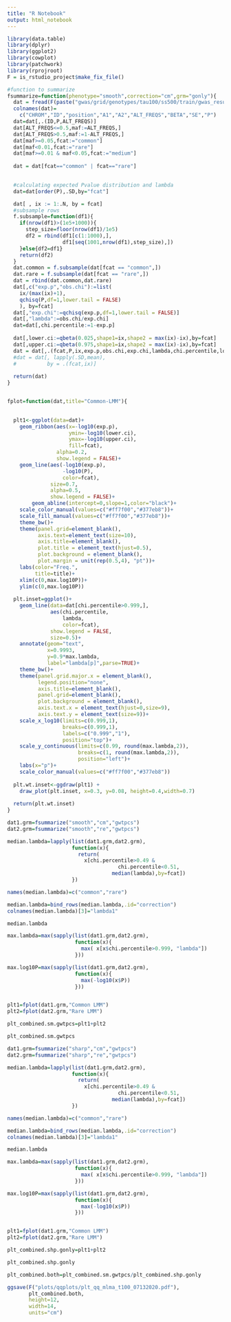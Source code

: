 ```yaml
---
title: "R Notebook"
output: html_notebook
---
```


```r
library(data.table)
library(dplyr)
library(ggplot2)
library(cowplot)
library(patchwork)
library(rprojroot)
F = is_rstudio_project$make_fix_file() 
```


```r

#function to summarize
fsummarize=function(phenotype="smooth",correction="cm",grm="gonly"){
  dat = fread(F(paste("gwas/grid/genotypes/tau100/ss500/train/gwas_results/mlma/gridt100.",phenotype,".",correction,".all.",grm,".mlma.gz",sep="")))
  colnames(dat)=
    c("CHROM","ID","position","A1","A2","ALT_FREQS","BETA","SE","P")
  dat=dat[,.(ID,P,ALT_FREQS)]
  dat[ALT_FREQS<=0.5,maf:=ALT_FREQS,]
  dat[ALT_FREQS>0.5,maf:=1-ALT_FREQS,]
  dat[maf>=0.05,fcat:="common"]
  dat[maf<0.01,fcat:="rare"]
  dat[maf>=0.01 & maf<0.05,fcat:="medium"]
  
  dat = dat[fcat=="common" | fcat=="rare"]

  
  #calculating expected Pvalue distribution and lambda
  dat=dat[order(P),.SD,by="fcat"]

  dat[ , ix := 1:.N, by = fcat]
  #subsample rows
  f.subsample=function(df1){
    if(nrow(df1)>(1e5+1000)){
      step_size=floor(nrow(df1)/1e5)
      df2 = rbind(df1[c(1:1000),],
                  df1[seq(1001,nrow(df1),step_size),])
    }else{df2=df1}
    return(df2)
  }
  dat.common = f.subsample(dat[fcat == "common",])
  dat.rare = f.subsample(dat[fcat == "rare",])
  dat = rbind(dat.common,dat.rare)
  dat[,c("exp.p","obs.chi"):=list(
    ix/(max(ix)+1), 
    qchisq(P,df=1,lower.tail = FALSE)
    ), by=fcat]
  dat[,"exp.chi":=qchisq(exp.p,df=1,lower.tail = FALSE)]
  dat[,"lambda":=obs.chi/exp.chi]
  dat=dat[,chi.percentile:=1-exp.p]
  
  dat[,lower.ci:=qbeta(0.025,shape1=ix,shape2 = max(ix)-ix),by=fcat]
  dat[,upper.ci:=qbeta(0.975,shape1=ix,shape2 = max(ix)-ix),by=fcat]
  dat = dat[,.(fcat,P,ix,exp.p,obs.chi,exp.chi,lambda,chi.percentile,lower.ci,upper.ci)]
  #dat = dat[, lapply(.SD,mean), 
  #          by = .(fcat,ix)]
  
  return(dat)
}


fplot=function(dat,title="Common-LMM"){
  

  plt1<-ggplot(data=dat)+
    geom_ribbon(aes(x=-log10(exp.p),
                    ymin=-log10(lower.ci),
                    ymax=-log10(upper.ci),
                    fill=fcat),
                alpha=0.2,
                show.legend = FALSE)+
    geom_line(aes(-log10(exp.p),
                  -log10(P),
                  color=fcat),
              size=0.7,
              alpha=0.5,
              show.legend = FALSE)+
        geom_abline(intercept=0,slope=1,color="black")+
    scale_color_manual(values=c("#ff7f00","#377eb8"))+
    scale_fill_manual(values=c("#ff7f00","#377eb8"))+
    theme_bw()+
    theme(panel.grid=element_blank(),
          axis.text=element_text(size=10),
          axis.title=element_blank(),
          plot.title = element_text(hjust=0.5),
          plot.background = element_blank(),
          plot.margin = unit(rep(0.5,4), "pt"))+
    labs(color="Freq.",
         title=title)+
    xlim(c(0,max.log10P))+
    ylim(c(0,max.log10P))
  
  plt.inset=ggplot()+
    geom_line(data=dat[chi.percentile>0.999,],
              aes(chi.percentile,
                  lambda,
                  color=fcat),
              show.legend = FALSE,
              size=0.5)+
    annotate(geom="text",
             x=0.9993,
             y=0.9*max.lambda,
             label="lambda[p]",parse=TRUE)+
    theme_bw()+
    theme(panel.grid.major.x = element_blank(),
          legend.position="none",
          axis.title=element_blank(),
          panel.grid=element_blank(),
          plot.background = element_blank(),
          axis.text.x = element_text(hjust=0,size=9),
          axis.text.y = element_text(size=9))+
    scale_x_log10(limits=c(0.999,1),
                  breaks=c(0.999,1),
                  labels=c("0.999","1"),
                  position="top")+
    scale_y_continuous(limits=c(0.99, round(max.lambda,2)),
                       breaks=c(1, round(max.lambda,2)),
                       position="left")+
    labs(x="p")+
    scale_color_manual(values=c("#ff7f00","#377eb8"))
  
  plt.wt.inset<-ggdraw(plt1) +
    draw_plot(plt.inset, x=0.3, y=0.08, height=0.4,width=0.7)
  
  return(plt.wt.inset)
}
```



```r
dat1.grm=fsummarize("smooth","cm","gwtpcs")
dat2.grm=fsummarize("smooth","re","gwtpcs")

median.lambda=lapply(list(dat1.grm,dat2.grm),
                     function(x){
                       return(
                         x[chi.percentile>0.49 & 
                                    chi.percentile<0.51,
                                  median(lambda),by=fcat])
                     })

names(median.lambda)=c("common","rare")

median.lambda=bind_rows(median.lambda,.id="correction")
colnames(median.lambda)[3]="lambda1"

median.lambda

max.lambda=max(sapply(list(dat1.grm,dat2.grm),
                      function(x){
                        max( x[x$chi.percentile>0.999, "lambda"])
                      }))

max.log10P=max(sapply(list(dat1.grm,dat2.grm),
                      function(x){
                        max(-log10(x$P))
                      }))


plt1=fplot(dat1.grm,"Common LMM")
plt2=fplot(dat2.grm,"Rare LMM")

plt_combined.sm.gwtpcs=plt1+plt2

plt_combined.sm.gwtpcs
```

```r
dat1.grm=fsummarize("sharp","cm","gwtpcs")
dat2.grm=fsummarize("sharp","re","gwtpcs")

median.lambda=lapply(list(dat1.grm,dat2.grm),
                     function(x){
                       return(
                         x[chi.percentile>0.49 & 
                                    chi.percentile<0.51,
                                  median(lambda),by=fcat])
                     })

names(median.lambda)=c("common","rare")

median.lambda=bind_rows(median.lambda,.id="correction")
colnames(median.lambda)[3]="lambda1"

median.lambda

max.lambda=max(sapply(list(dat1.grm,dat2.grm),
                      function(x){
                        max( x[x$chi.percentile>0.999, "lambda"])
                      }))

max.log10P=max(sapply(list(dat1.grm,dat2.grm),
                      function(x){
                        max(-log10(x$P))
                      }))


plt1=fplot(dat1.grm,"Common LMM")
plt2=fplot(dat2.grm,"Rare LMM")

plt_combined.shp.gonly=plt1+plt2

plt_combined.shp.gonly
```


```r

plt_combined.both=plt_combined.sm.gwtpcs/plt_combined.shp.gonly

ggsave(F("plots/qqplots/plt_qq_mlma_t100_07132020.pdf"),
       plt_combined.both,
       height=12,
       width=14,
       units="cm")
```